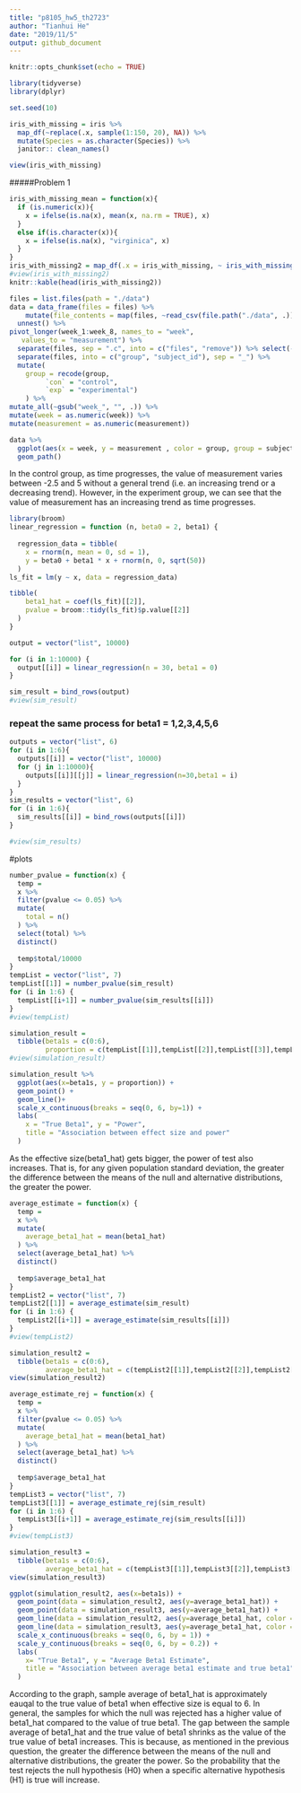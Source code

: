 ```yaml
---
title: "p8105_hw5_th2723"
author: "Tianhui He"
date: "2019/11/5"
output: github_document
---
```


```r
knitr::opts_chunk$set(echo = TRUE)
```


```r
library(tidyverse)
library(dplyr)

set.seed(10)

iris_with_missing = iris %>% 
  map_df(~replace(.x, sample(1:150, 20), NA)) %>%
  mutate(Species = as.character(Species)) %>% 
  janitor:: clean_names() 

view(iris_with_missing) 
```
#####Problem 1
```r
iris_with_missing_mean = function(x){
  if (is.numeric(x)){
    x = ifelse(is.na(x), mean(x, na.rm = TRUE), x)
  }
  else if(is.character(x)){
    x = ifelse(is.na(x), "virginica", x)
  }
}
iris_with_missing2 = map_df(.x = iris_with_missing, ~ iris_with_missing_mean(.x))
#view(iris_with_missing2) 
knitr::kable(head(iris_with_missing2))
```


```r
files = list.files(path = "./data")
data = data_frame(files = files) %>% 
    mutate(file_contents = map(files, ~read_csv(file.path("./data", .)))) %>%
  unnest() %>% 
pivot_longer(week_1:week_8, names_to = "week",
   values_to = "measurement") %>% 
  separate(files, sep = ".c", into = c("files", "remove")) %>% select(-remove) %>% 
  separate(files, into = c("group", "subject_id"), sep = "_") %>% 
  mutate(
    group = recode(group,
         `con` = "control",
         `exp` = "experimental")
    ) %>% 
mutate_all(~gsub("week_", "", .)) %>% 
mutate(week = as.numeric(week)) %>% 
mutate(measurement = as.numeric(measurement))

data %>%
  ggplot(aes(x = week, y = measurement , color = group, group = subject_id)) + 
  geom_path() 
```
In the control group, as time progresses, the value of measurement varies between -2.5 and 5 without a general trend (i.e. an increasing trend or a decreasing trend). However, in the experiment group, we can see that the value of measurement has an increasing trend as time progresses. 


```r
library(broom)
linear_regression = function (n, beta0 = 2, beta1) {
  
  regression_data = tibble(
    x = rnorm(n, mean = 0, sd = 1),
    y = beta0 + beta1 * x + rnorm(n, 0, sqrt(50))
  )
ls_fit = lm(y ~ x, data = regression_data)

tibble(
    beta1_hat = coef(ls_fit)[[2]],
    pvalue = broom::tidy(ls_fit)$p.value[[2]]
  )
}

output = vector("list", 10000)

for (i in 1:10000) {
  output[[i]] = linear_regression(n = 30, beta1 = 0)
}

sim_result = bind_rows(output)
#view(sim_result)
```

### repeat the same process for beta1 = 1,2,3,4,5,6
```r
outputs = vector("list", 6)
for (i in 1:6){
  outputs[[i]] = vector("list", 10000)
  for (j in 1:10000){
    outputs[[i]][[j]] = linear_regression(n=30,beta1 = i)
  }
}
sim_results = vector("list", 6)
for (i in 1:6){
  sim_results[[i]] = bind_rows(outputs[[i]])
}

#view(sim_results)
```
#plots
```r
number_pvalue = function(x) {
  temp = 
  x %>% 
  filter(pvalue <= 0.05) %>% 
  mutate(
    total = n()
  ) %>%
  select(total) %>%
  distinct()
  
  temp$total/10000
}
tempList = vector("list", 7)
tempList[[1]] = number_pvalue(sim_result)
for (i in 1:6) {
  tempList[[i+1]] = number_pvalue(sim_results[[i]])
}
#view(tempList)

simulation_result = 
  tibble(beta1s = c(0:6),
         proportion = c(tempList[[1]],tempList[[2]],tempList[[3]],tempList[[4]],tempList[[5]],tempList[[6]],tempList[[7]]))
#view(simulation_result)

simulation_result %>%
  ggplot(aes(x=beta1s, y = proportion)) +
  geom_point() +
  geom_line()+
  scale_x_continuous(breaks = seq(0, 6, by=1)) +
  labs(
    x = "True Beta1", y = "Power",
    title = "Association between effect size and power"
  )
```
As the effective size(beta1_hat) gets bigger, the power of test also increases. That is, for any given population standard deviation, the greater the difference between the means of the null and alternative distributions, the greater the power. 
```r
average_estimate = function(x) {
  temp = 
  x %>% 
  mutate(
    average_beta1_hat = mean(beta1_hat) 
  ) %>%
  select(average_beta1_hat) %>%
  distinct()
  
  temp$average_beta1_hat
}
tempList2 = vector("list", 7)
tempList2[[1]] = average_estimate(sim_result)
for (i in 1:6) {
  tempList2[[i+1]] = average_estimate(sim_results[[i]])
}
#view(tempList2)

simulation_result2 = 
  tibble(beta1s = c(0:6),
         average_beta1_hat = c(tempList2[[1]],tempList2[[2]],tempList2[[3]],tempList2[[4]],tempList2[[5]],tempList2[[6]],tempList2[[7]]))
view(simulation_result2)
```

```r
average_estimate_rej = function(x) {
  temp = 
  x %>% 
  filter(pvalue <= 0.05) %>% 
  mutate(
    average_beta1_hat = mean(beta1_hat) 
  ) %>%
  select(average_beta1_hat) %>%
  distinct()
  
  temp$average_beta1_hat
}
tempList3 = vector("list", 7)
tempList3[[1]] = average_estimate_rej(sim_result)
for (i in 1:6) {
  tempList3[[i+1]] = average_estimate_rej(sim_results[[i]])
}
#view(tempList3)

simulation_result3 = 
  tibble(beta1s = c(0:6),
         average_beta1_hat = c(tempList3[[1]],tempList3[[2]],tempList3[[3]],tempList3[[4]],tempList3[[5]],tempList3[[6]],tempList3[[7]]))
view(simulation_result3)

```

```r
ggplot(simulation_result2, aes(x=beta1s)) +
  geom_point(data = simulation_result2, aes(y=average_beta1_hat)) +
  geom_point(data = simulation_result3, aes(y=average_beta1_hat)) +
  geom_line(data = simulation_result2, aes(y=average_beta1_hat, color = 'All samples')) +
  geom_line(data = simulation_result3, aes(y=average_beta1_hat, color = 'Samples with the null hypothesis rejected')) +
  scale_x_continuous(breaks = seq(0, 6, by = 1)) +
  scale_y_continuous(breaks = seq(0, 6, by = 0.2)) +
  labs(
    x= "True Beta1", y = "Average Beta1 Estimate",
    title = "Association between average beta1 estimate and true beta1"
  )
```
According to the graph, sample average of beta1_hat is approximately eauqal to the true value of beta1 when effective size is equal to 6. In general, the samples for which the null was rejected has a higher value of beta1_hat compared to the value of true beta1. The gap between the sample average of beta1_hat and the true value of beta1 shrinks as the value of the true value of beta1 increases. This is because, as mentioned in the previous question, the greater the difference between the means of the null and alternative distributions, the greater the power. So the probability that the test rejects the null hypothesis (H0) when a specific alternative hypothesis (H1) is true will increase.
